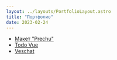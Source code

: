 ```yaml
---
layout: ../layouts/PortfolioLayout.astro
title: "Портфолио"
date: 2023-02-24
---
```


- [Макет "Prechu"](https://github.com/SeryiBaran/maket-prechu)
- [Todo Vue](https://github.com/SeryiBaran/todo-vue)
- [Veschat](https://github.com/SeryiBaran/veschat)
